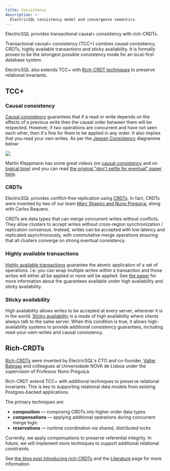 ```yaml
---
title: Consistency
description: >-
  ElectricSQL consistency model and convergence semantics.
---
```



ElectricSQL provides transactional causal+ consistency with rich-CRDTs.

Transactional causal+ consistency (TCC+) combies causal consistency, CRDTs, highly available transactions and sticky availability. It is formally proven to be the strongest possible consistency mode for an local-first database system.

ElectricSQL also extends TCC+ with [Rich-CRDT techniques](#rich-crdts) to preserve relational invariants.

## TCC+

### Causal consistency

[Causal consistency](https://jepsen.io/consistency/models/causal) guarantees that if a read or write depends on the effects of a previous write then the causal order between them will be respected. However, if two operations are concurrent and have not seen each other, then it's fine for them to be applied in any order. It also implies that you read your own writes. As per the [Jepsen Consistency](https://jepsen.io/consistency) diagramme below:

<div className="my-6">
  <div className="tile">
    <div className="p-4">
      <a href="https://jepsen.io/consistency" class="no-visual w-100">
        <img src={useBaseUrl('/img/reference/consistency-map.dark.svg')}
            class="consistency-map"
        />
      </a>
    </div>
  </div>
</div>

Martin Kleppmann has some great videos (on [causal consistency](https://www.youtube.com/watch?v=OKHIdpOAxto) and on [logical time](https://www.youtube.com/watch?v=x-D8iFU1d-o)) and you can read [the original "don't settle for eventual" paper here](https://www.cs.cmu.edu/~dga/papers/cops-sosp2011.pdf).

### CRDTs

ElectricSQL provides conflict-free replication using [CRDTs](https://crdt.tech). In fact, CRDTs were invented by two of our team [Marc Shapiro and Nuno Preguiça](/about/team#advisors), along with Carlos Baquero.

CRDTs are data types that can merge concurrent writes without conflicts. They allow clusters to accept writes without cross-region synchronization / replication consensus. Instead, writes can be accepted with low latency and replicated asynchronously, with commutative merge operations ensuring that all clusters converge on strong eventual consistency.

### Highly available transactions

[Highly available transactions](https://doi.org/10.14778/2732232.2732237) guarantee the atomic application of a set of operations. I.e: you can wrap multiple writes within a transaction and those writes will either all be applied or none will be applied. See [the paper](https://doi.org/10.14778/2732232.2732237) for more information about the guarantees available under high availability and sticky availability.

### Sticky availability

High availability allows writes to be accepted at every server, wherever it is in the world. [Sticky availability](http://www.bailis.org/blog/stickiness-and-client-server-session-guarantees) is a mode of high availability where clients always talk to the same server. When this condition is true, it allows high-availability systems to provide additional consistency guarantees, including read-your-own-writes and causal consistency.

## Rich-CRDTs

[Rich-CRDTs](/blog/2022/05/03/introducing-rich-crdts) were invented by ElectricSQL's CTO and co-founder, [Valter Balegas](/about/team) and colleagues at Universidade NOVA de Lisboa under the supervision of Professor Nuno Preguiça.

Rich-CRDT extend TCC+ with additional techniques to preserve relational invariants. This is key to supporting relational data models from existing Postgres-backed applications.

The primary techniques are:

- **composition** &mdash; composing CRDTs into higher-order data types
- **compensations** &mdash; applying additional operations during concurrent merge logic
- **reservations** &mdash; runtime coordination via shared, distributed locks

Currently, we apply compensations to preserve referential integrity. In future, we will implement more techniques to support additional relational constraints.

See [the blog post introducing rich-CRDTs](/blog/2022/05/03/introducing-rich-crdts) and the [Literature](./literature.mdx) page for more information.
